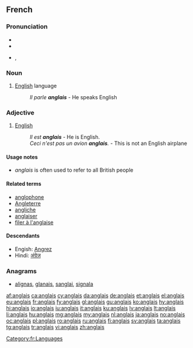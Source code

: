 {{also|Anglais}}
==French==

===Pronunciation===
* {{audio|Fr-anglais-fr.ogg|audio (France)}}
* {{audio|anglais.ogg|audio (Quebec)}}
* {{IPA|/ɑ̃.ɡlɛ/|lang=fr}}, {{X-SAMPA|/A~.glE/}}

===Noun===
{{fr-noun-unc|m}}

# [[English]] language
#: ''Il parle '''anglais''''' - He speaks English

===Adjective===
{{fr-adj|mp=anglais}}

# [[English]]
#: ''Il est '''anglais''''' - He is English.
#: ''Ceci n'est pas un avion '''anglais'''.'' - This is not an English airplane

====Usage notes====
* ''anglais'' is often used to refer to all British people

====Related terms====
* [[anglophone]]
* [[Angleterre]]
* [[angliche]]
* [[anglaiser]]
* [[filer à l'anglaise]]

====Descendants====
* Engish: [[Angrez]]
* Hindi: [[अंग्रेज़]]

===Anagrams===
* [[alignas#French|alignas]], [[glanais#French|glanais]], [[sanglai#French|sanglai]], [[signala#French|signala]]

[[Category:fr:Languages]]

[[af:anglais]]
[[ca:anglais]]
[[cy:anglais]]
[[da:anglais]]
[[de:anglais]]
[[et:anglais]]
[[el:anglais]]
[[eu:anglais]]
[[fr:anglais]]
[[fy:anglais]]
[[gl:anglais]]
[[gu:anglais]]
[[ko:anglais]]
[[hy:anglais]]
[[hi:anglais]]
[[io:anglais]]
[[iu:anglais]]
[[it:anglais]]
[[ku:anglais]]
[[lv:anglais]]
[[lt:anglais]]
[[li:anglais]]
[[hu:anglais]]
[[mg:anglais]]
[[my:anglais]]
[[nl:anglais]]
[[ja:anglais]]
[[no:anglais]]
[[oc:anglais]]
[[pl:anglais]]
[[ro:anglais]]
[[ru:anglais]]
[[fi:anglais]]
[[sv:anglais]]
[[ta:anglais]]
[[tg:anglais]]
[[tr:anglais]]
[[vi:anglais]]
[[zh:anglais]]